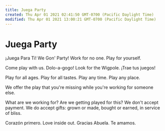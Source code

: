 ```yaml
---
title: Juega Party
created: Thu Apr 01 2021 02:41:50 GMT-0700 (Pacific Daylight Time)
modified: Thu Apr 01 2021 13:00:21 GMT-0700 (Pacific Daylight Time)
---
```


# Juega Party

¡Juega Para Ti!
We Gon' Party!
Work for no one.
Play for yourself.

Come play with us.
Dolo-a-gogo!
Look for the Wigpole.
¡Trae tus juegos!

Play for all ages.
Play for all tastes.
Play any time.
Play any place.

We offer the play
that you're missing
while you're working
for someone else.

What are we working for?
Are we getting played for this?
We don't accept payment.
We do accept gifts:
grown or made,
bought or earned,
in service of bliss.

Corazón primero.
Love inside out.
Gracias Abuela.
Te amamos.
